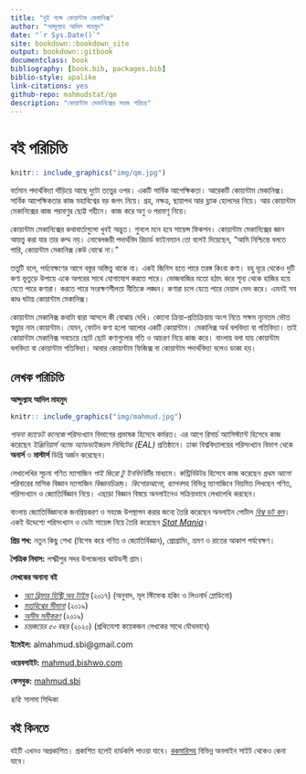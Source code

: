 --- 
title: "দুই শব্দে কোয়ান্টাম মেকানিক্স"
author: "আব্দুল্যাহ আদিল মাহমুদ"
date: "`r Sys.Date()`"
site: bookdown::bookdown_site
output: bookdown::gitbook
documentclass: book
bibliography: [book.bib, packages.bib]
biblio-style: apalike
link-citations: yes
github-repo: mahmudstat/qm
description: "কোয়ান্টাম মেকানিক্সের সহজ পরিচয়"
---

# বই পরিচিতি {-}

```{r cover, echo=FALSE, fig.cap = "Quantum Mechanics: Symbolic Image", fig.align = 'center', out.width = '70%'}
knitr:: include_graphics("img/qm.jpg")
```

বর্তমান পদার্থবিদ্যা দাঁড়িয়ে আছে দুটো তত্ত্বের ওপর। একটি সার্বিক আপেক্ষিকতা। আরেকটি কোয়ান্টাম মেকানিক্স। সার্বিক আপেক্ষিকতার কাজ মহাবিশ্বের বড় জগৎ নিয়ে। গ্রহ, নক্ষত্র, ছায়াপথ আর ব্ল্যাক হোলদের নিয়ে। আর কোয়ান্টাম মেকানিক্সের কাজ পরমাণুর ছোট্ট গহীনে। কাজ করে অণু ও পরমাণূ নিয়ে। 

কোয়ান্টাম মেকানিক্সের কথাবার্তাগুলো খুবই অদ্ভুত। শুনলে মনে হবে সায়েন্স ফিকশন। কোয়ান্টাম মেকানিক্সের জ্ঞান আয়ত্ত্ব করা যার তার কম্ম নয়। নোবেলজয়ী পদার্থবিদ রিচার্ড ফাইনম্যান তো বলেই দিয়েছেন, "আমি নিশ্চিন্তে বলতে পারি, কোয়ান্টাম মেকানিক্স কেউ বোঝে না।" 

তত্ত্বটি বলে, পর্যবেক্ষণের আগে বস্তুর অস্তিত্ত্ব থাকে না। একই জিনিস হতে পারে তরঙ্গ কিংবা কণা। বহু দূরে থেকেও দুটি কণা ভূতুড়ে উপায়ে একে অপরের সাথে যোগাযোগ করতে পারে। ভোজবাজির মতো হঠাৎ করে শূন্য থেকে হাজির হয়ে যেতে পারে কণারা। করতে পারে সংরক্ষণশীলতা নীতিকে লঙ্ঘন। কণারা চলে যেতে পারে দেয়াল ভেদ করে। এমনই সব কাণ্ড ঘটায় কোয়ান্টাম মেকানিক্স। 

কোয়ান্টাম মেকানিক্স কথাটা দ্বারা আসলে কী বোঝায় দেখি। কোনো ক্রিয়া-প্রতিক্রিয়ায় অংশ নিতে সক্ষম ন্যূনতম ভৌত স্বত্ত্বার নাম কোয়ান্টাম। যেমন, ফোটন কণা হলো আলোর একটি কোয়ান্টাম। মেকানিক্স অর্থ বলবিদ্যা বা গতিবিদ্যা। তাই কোয়ান্টাম মেকানিক্স সবচেয়ে ছোট ছোট কণাগুলোর গতি ও আচরণ নিয়ে কাজ করে। বাংলায় বলা যায় কোয়ান্টাম বলবিদ্যা বা কোয়ান্টাম গতিবিদ্যা। আবার কোয়ান্টাম ফিজিক্স বা কোয়ান্টাম পদার্থবিদ্যা বলেও ডাকা হয়। 

## লেখক পরিচিতি 

**আব্দুল্যাহ আদিল মাহমুদ** 

```{r translator, echo=FALSE, fig.cap = "Translator", fig.align = 'center', out.width = '50%'}
knitr:: include_graphics("img/mahmud.jpg")
```

*পাবনা ক্যাডেট কলেজে* পরিসংখ্যান বিভাগের প্রভাষক হিসেবে কর্মরত। এর আগে রিসার্চ অ্যাসিস্ট্যান্ট হিসেবে কাজ করেছেন *ইঞ্জিনিয়ার্স অ্যান্ড অ্যাডভাইজরস লিমিটেড (EAL)* প্রতিষ্ঠানে।  ঢাকা বিশ্ববিদ্যালয়ের পরিসংখ্যান বিভাগ থেকে **অনার্স** ও **মাস্টার্স** ডিগ্রি অর্জন করেছেন। 

লেখালেখির সূচনা গণিত ম্যাগাজিন *পাই জিরো টু ইনফিনিটি*র মাধ্যমে। কন্ট্রিবিউটর হিসেবে কাজ করেছেন *প্রথম আলো* পরিবারের মাসিক বিজ্ঞান ম্যাগাজিন *বিজ্ঞানচিন্তা*য়। *কিশোরআলো*, *ব্যাপন*সহ বিভিন্ন ম্যাগাজিনে নিয়মিত লিখছেন গণিত, পরিসংখ্যান ও জ্যোতির্বিজ্ঞান নিয়ে। এছাড়া বিজ্ঞান বিষয়ে অনলাইনেও সক্রিয়ভাবে লেখালেখি করছেন। 

বাংলায় জ্যোতির্বিজ্ঞানকে জনপ্রিয়করণ ও সহজে উপস্থাপন করার জন্যে তৈরি করেছেন অনলাইন পোর্টাল [*বিশ্ব ডট কম*](https://sky.bishwo.com)।  একই উদ্দেশ্যে পরিসংখ্যান ও ডেটা সায়েন্স নিয়ে তৈরি করেছেন [*Stat Mania*](https://www.statmania.info)।

**প্রিয় শখ:** নতুন কিছু শেখা (বিশেষ করে গণিত ও জ্যোতির্বিজ্ঞান), প্রোগ্রামিং, ভ্রমণ ও রাতের আকাশ পর্যবেক্ষণ। 

**পৈত্রিক নিবাস:** লক্ষ্মীপুর সদর উপজেলার ঝাউডগী গ্রাম।

**লেখকের অনান্য বই**

- *[অ্যা ব্রিফার হিস্ট্রি অব টাইম](https://www.rokomari.com/book/author/47631)* (২০১৭) (অনুবাদ, মূল স্টিফেক হকিং ও লিওনার্দ ম্লোডিনো)
- *[মহাবিশ্বের সীমানা](https://www.rokomari.com/book/author/47631)* (২০১৯) 
- *[অসীম সমীকরণ](https://www.rokomari.com/book/author/47631)* (২০১৯) 
- *চন্দ্রজয়ের ৫০ বছর* (২০২০) (প্রথিতযশা কয়েকজন লেখকের সাথে যৌথভাবে) 


**ইমেইল:** almahmud.sbi@gmail.com

**ওয়েবসাইট:** [mahmud.bishwo.com](https://mahmud.bishwo.com)

**ফেসবুক:** [mahmud.sbi](https://fb.com/mahmud.sbi)

*ছবি:* সালমা সিদ্দিকা 

## বই কিনতে

বইটি এখনও অপ্রকাশিত। প্রকাশিত হলেই হার্ডকপি পাওয়া যাবে। [রকমারিসহ](https://www.rokomari.com/book/author/47631) বিভিন্ন অনলাইন সাইট থেকেও কেনা যাবে। 

